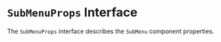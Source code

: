 
<Meta title='Types/SubMenuProps' />

# `SubMenuProps` Interface

The `SubMenuProps` interface describes the `SubMenu` component properties.


<ArgTypes of={SubMenu} />
